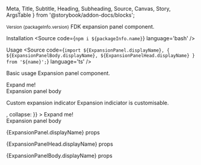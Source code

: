   Meta,
  Title,
  Subtitle,
  Heading,
  Subheading,
  Source,
  Canvas,
  Story,
  ArgsTable
} from '@storybook/addon-docs/blocks';




<Meta title='Components/Expansion panel' />

<Title>Expansion Panel</Title>
<Subtitle>
  <small>Version {packageInfo.version}</small>
</Subtitle>
<Subtitle>FDK expansion panel component.</Subtitle>

<Heading>Installation</Heading>
<Source code={`npm i ${packageInfo.name}`} language='bash' />

<Heading>Usage</Heading>
<Source
  code={`import ${ExpansionPanel.displayName}, { ${ExpansionPanelBody.displayName}, ${ExpansionPanelHead.displayName} } from '${name}';`}
  language='ts'
/>

<Subheading>Basic usage</Subheading>
<Subtitle>Expansion panel component.</Subtitle>

<Canvas>
  <Story name='Basic usage'>
    <ExpansionPanel>
      <ExpansionPanelHead>Expand me!</ExpansionPanelHead>
      <ExpansionPanelBody>
        <div style={{ padding: '10px' }}>Expansion panel body</div>
      </ExpansionPanelBody>
    </ExpansionPanel>
  </Story>
</Canvas>

<Subheading>Custom expansion indicator</Subheading>
<Subtitle>Expansion indiciator is customisable.</Subtitle>

<Canvas>
  <Story name='Custom expansion indicator'>
    <ExpansionPanel
      expansionIndicator={{
        expand: <SC.CustomExpandIndicator />,
        collapse: <SC.CustomCollapseIndicator />
      }}
    >
      <ExpansionPanelHead>Expand me!</ExpansionPanelHead>
      <ExpansionPanelBody>
        <div style={{ padding: '10px' }}>Expansion panel body</div>
      </ExpansionPanelBody>
    </ExpansionPanel>
  </Story>
</Canvas>

<Heading>{ExpansionPanel.displayName} props</Heading>
<ArgsTable of={ExpansionPanel} />

<Heading>{ExpansionPanelHead.displayName} props</Heading>
<ArgsTable of={ExpansionPanelHead} />

<Heading>{ExpansionPanelBody.displayName} props</Heading>
<ArgsTable of={ExpansionPanelBody} />
